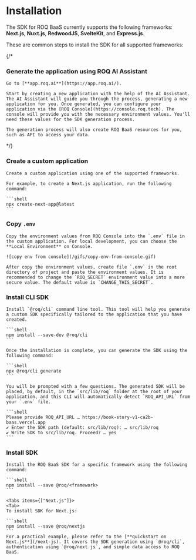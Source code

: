 
# Installation

The SDK for ROQ BaaS currently supports the following frameworks: **Next.js**, **Nuxt.js**, **RedwoodJS**, **SvelteKit**, and **Express.js**.

These are common steps to install the SDK for all supported frameworks:

<Steps>

{/*
### Generate the application using ROQ AI Assistant

    Go to [**app.roq.ai**](https://app.roq.ai/).
    
    Start by creating a new application with the help of the AI Assistant. The AI Assistant will guide you through the process, generating a new application for you. Once generated, you can configure your application via the [ROQ Console](https://console.roq.tech). The console will provide you with the necessary environment values. You'll need these values for the SDK generation process.

    The generation process will also create ROQ BaaS resources for you, such as API to access your data.
*/}

### Create a custom application 

    Create a custom application using one of the supported frameworks. 
    
    For example, to create a Next.js application, run the following command:

    ```shell
    npx create-next-app@latest
    ```

### Copy `.env`

    Copy the environment values from ROQ Console into the `.env` file in the custom application. For local development, you can choose the **Local Environment** on Console.

    ![copy env from console](/gifs/copy-env-from-console.gif)

    After copy the environment values, create file `.env` in the root directory of project and paste the environment values. It is recommended to change the `ROQ_SECRET` environment value into a more secure value. The default value is `CHANGE_THIS_SECRET`.
     
### Install CLI SDK
    
    Install `@roq/cli` command line tool. This tool will help you generate a custom SDK specifically tailored to the application that you have created.

    ```shell
    npm install --save-dev @roq/cli
    ```

    Once the installation is complete, you can generate the SDK using the following command:

    ```shell
    npx @roq/cli generate
    ```
    
    You will be prompted with a few questions. The generated SDK will be placed, by default, in the `src/lib/roq` folder at the root of your application, and this CLI will automatically detect `ROQ_API_URL` from your `.env` file.

    ```shell
    Please provide ROQ_API_URL … https://book-story-v1-ca2b-baas.vercel.app
    ✔ Enter the SDK path (default: src/lib/roq): … src/lib/roq
    ✔ Write SDK to src/lib/roq. Proceed? … yes
    ```

### Install SDK 

    Install the ROQ BaaS SDK for a specific framework using the following command:

    ```shell
    npm install --save @roq/<framework>
    ```

    <Tabs items={["Next.js"]}>
    <Tab>
    To install SDK for Next.js:

    ```shell
    npm install --save @roq/nextjs
    ```
    For a practical example, please refer to the [**quickstart on Next.js**](/next-js). It covers the SDK generation using `@roq/cli`, authentication using `@roq/next.js`, and simple data access to ROQ BaaS.
</Tab>
</Tabs>
</Steps>